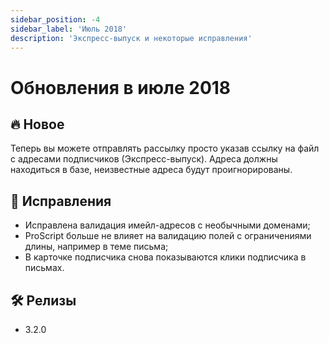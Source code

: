 ```yaml
---
sidebar_position: -4
sidebar_label: 'Июль 2018'
description: 'Экспресс-выпуск и некоторые исправления'
---
```


# Обновления в июле 2018

## 🔥 Новое

Теперь вы можете отправлять рассылку просто указав ссылку на файл с адресами подписчиков (Экспресс-выпуск). Адреса должны находиться в базе, неизвестные адреса будут проигнорированы.

## 🐛 Исправления

- Исправлена валидация имейл-адресов с необычными доменами;
- ProScript больше не влияет на валидацию полей с ограничениями длины, например в теме письма;
- В карточке подписчика снова показываются клики подписчика в письмах.

## 🛠️ Релизы

- 3.2.0
